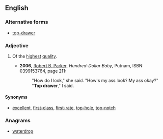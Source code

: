 ==English==

===Alternative forms===
* [[top-drawer]]

===Adjective===
{{en-adj|-|head=[[top]] [[drawer]]}}

# {{idiomatic}} Of the [[highest]] [[quality]].
#* '''2006''', [[w:Robert_B._Parker|Robert B. Parker]], ''Hundred-Dollar Baby'', Putnam, ISBN 0399153764, page 211:
#*:"How do I look," she said. "How's my ass look? My ass okay?"
#*:"'''Top drawer'''," I said.

====Synonyms====
* [[excellent]], [[first-class]], [[first-rate]], [[top-hole]], [[top-notch]]

===Anagrams===
* [[waterdrop#English|waterdrop]]